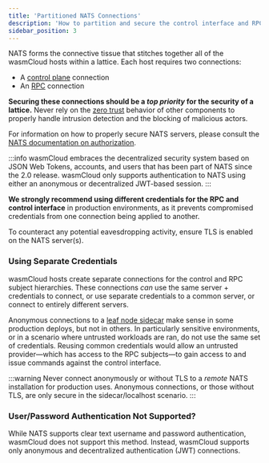 ```yaml
---
title: 'Partitioned NATS Connections'
description: 'How to partition and secure the control interface and RPC protocol'
sidebar_position: 3
---
```


<head>
  <meta name="robots" content="noindex">
</head>

NATS forms the connective tissue that stitches together all of the wasmCloud hosts within a lattice. Each host requires two connections:

- A [control plane](/docs/0.82/hosts/lattice-protocols/control-interface) connection
- An [RPC](/docs/0.82/hosts/lattice-protocols/rpc) connection

**Securing these connections should be a _top priority_ for the security of a lattice.** Never rely on the [zero trust](/docs/0.82/deployment/security/zero-trust-invocations) behavior of other components to properly handle intrusion detection and the blocking of malicious actors.

For information on how to properly secure NATS servers, please consult the [NATS documentation on authorization](https://docs.nats.io/running-a-nats-service/configuration/securing_nats/authorization).

:::info
wasmCloud embraces the decentralized security system based on JSON Web Tokens, accounts, and users that has been part of NATS since the 2.0 release. wasmCloud only supports authentication to NATS using either an anonymous or decentralized JWT-based session.
:::

**We strongly recommend using different credentials for the RPC and control interface** in production environments, as it prevents compromised credentials from one connection being applied to another.

To counteract any potential eavesdropping activity, ensure TLS is enabled on the NATS server(s).

### Using Separate Credentials

wasmCloud hosts create separate connections for the control and RPC subject hierarchies. These connections _can_ use the same server + credentials to connect, or use separate credentials to a common server, or connect to entirely different servers.

Anonymous connections to a [leaf node sidecar](/docs/0.82/deployment/nats/leaf-nodes) make sense in some production deploys, but not in others. In particularly sensitive environments, or in a scenario where untrusted workloads are ran, do not use the same set of credentials. Reusing common credentials would allow an untrusted provider—which has access to the RPC subjects—to gain access to and issue commands against the control interface.

:::warning
Never connect anonymously or without TLS to a _remote_ NATS installation for production uses. Anonymous connections, or those without TLS, are only secure in the sidecar/localhost scenario.
:::

### User/Password Authentication Not Supported?

While NATS supports clear text username and password authentication, wasmCloud does not support this method. Instead, wasmCloud supports only anonymous and decentralized authentication (JWT) connections.
